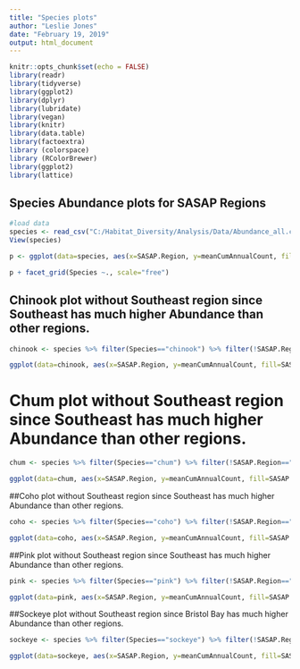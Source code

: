 ```yaml
---
title: "Species plots"
author: "Leslie Jones"
date: "February 19, 2019"
output: html_document
---
```


```r
knitr::opts_chunk$set(echo = FALSE)
library(readr)
library(tidyverse)
library(ggplot2)
library(dplyr)
library(lubridate)
library(vegan)
library(knitr)
library(data.table)
library(factoextra)
library (colorspace)
library (RColorBrewer)
library(ggplot2)
library(lattice)
```

## Species Abundance plots for SASAP Regions

```r
#load data
species <- read_csv("C:/Habitat_Diversity/Analysis/Data/Abundance_all.csv")
View(species)
```


```r
p <- ggplot(data=species, aes(x=SASAP.Region, y=meanCumAnnualCount, fill=SASAP.Region)) + geom_bar(stat = "identity") + facet_wrap(~Species) + theme(axis.text.x = element_text(angle = 90, hjust=1), legend.position = "none")

p + facet_grid(Species ~., scale="free")

```

## Chinook plot without Southeast region since Southeast has much higher Abundance than other regions.
```r
chinook <- species %>% filter(Species=="chinook") %>% filter(!SASAP.Region=="Southeast")

ggplot(data=chinook, aes(x=SASAP.Region, y=meanCumAnnualCount, fill=SASAP.Region)) + geom_bar(stat = "identity") +  theme(axis.text.x = element_text(angle = 90, hjust=1), legend.position = "none")
```

# Chum plot without Southeast region since Southeast has much higher Abundance than other regions.
```r
chum <- species %>% filter(Species=="chum") %>% filter(!SASAP.Region=="Southeast")

ggplot(data=chum, aes(x=SASAP.Region, y=meanCumAnnualCount, fill=SASAP.Region)) + geom_bar(stat = "identity") +  theme(axis.text.x = element_text(angle = 90, hjust=1), legend.position = "none")
```

##Coho plot without Southeast region since Southeast has much higher Abundance than other regions.
```r
coho <- species %>% filter(Species=="coho") %>% filter(!SASAP.Region=="Southeast")

ggplot(data=coho, aes(x=SASAP.Region, y=meanCumAnnualCount, fill=SASAP.Region)) + geom_bar(stat = "identity") +  theme(axis.text.x = element_text(angle = 90, hjust=1), legend.position = "none")
```

##Pink plot without Southeast region since Southeast has much higher Abundance than other regions.
```r
pink <- species %>% filter(Species=="pink") %>% filter(!SASAP.Region=="Southeast")

ggplot(data=pink, aes(x=SASAP.Region, y=meanCumAnnualCount, fill=SASAP.Region)) + geom_bar(stat = "identity") +  theme(axis.text.x = element_text(angle = 90, hjust=1), legend.position = "none")
```


##Sockeye plot without Southeast region since Bristol Bay has much higher Abundance than other regions. 
```r
sockeye <- species %>% filter(Species=="sockeye") %>% filter(!SASAP.Region=="Bristol Bay")

ggplot(data=sockeye, aes(x=SASAP.Region, y=meanCumAnnualCount, fill=SASAP.Region)) + geom_bar(stat = "identity") +  theme(axis.text.x = element_text(angle = 90, hjust=1), legend.position = "none")
```